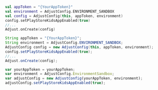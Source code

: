 <Tabs>
<Tab title="Kotlin" sync="kotlin">

```kotlin {4}
val appToken = "{YourAppToken}"
val environment = AdjustConfig.ENVIRONMENT_SANDBOX
val config = AdjustConfig(this, appToken, environment)
config.setPlayStoreKidsAppEnabled(true)
//...
Adjust.onCreate(config)
```

</Tab>
<Tab title="Java" sync="java">

```java {4}
String appToken = "{YourAppToken}";
String environment = AdjustConfig.ENVIRONMENT_SANDBOX;
AdjustConfig config = new AdjustConfig(this, appToken, environment);
config.setPlayStoreKidsAppEnabled(true);
//...
Adjust.onCreate(config);
```

</Tab>
<Tab title="Javascript" sync="js">

```js {4}
var yourAppToken = yourAppToken;
var environment = AdjustConfig.EnvironmentSandbox;
var adjustConfig = new AdjustConfig(yourAppToken, environment);
adjustConfig.setPlayStoreKidsAppEnabled(true);
```

</Tab>
</Tabs>

